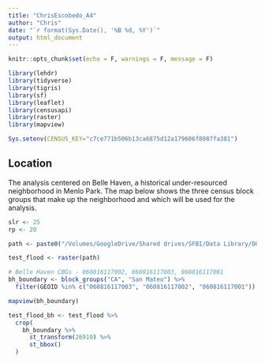 ```yaml
---
title: "ChrisEscobedo_A4"
author: "Chris"
date: "`r format(Sys.Date(), '%B %d, %Y')`"
output: html_document
---
```


```r
knitr::opts_chunk$set(echo = F, warnings = F, message = F)
```

```r
library(lehdr)
library(tidyverse)
library(tigris)
library(sf)
library(leaflet)
library(censusapi)
library(raster)
library(mapview)

Sys.setenv(CENSUS_KEY="c7ce771b506b13ca6875d12a179606f8087fa381")
```

## Location

The analysis centered on Belle Haven, a historical under-resourced neighborhood in Menlo Park. The map below shows the three census block groups that make up the neighborhood and which will be used for the analysis. 

```r
slr <- 25
rp <- 20

path <- paste0("/Volumes/GoogleDrive/Shared drives/SFBI/Data Library/OCOF/san_mateo_flooding_slr",str_pad(slr, 3, "left", "0"), "/flooding/v2.1/county_san_mateo_flddepth_slr", str_pad(slr, 3, "left", "0"), "_w", str_pad(rp, 3, "left", "0"), ".tif")

test_flood <- raster(path)

# Belle Haven CBGs - 060816117002, 060816117003, 060816117001
bh_boundary <- block_groups("CA", "San Mateo") %>% 
  filter(GEOID %in% c("060816117003", "060816117002", "060816117001"))

mapview(bh_boundary)

test_flood_bh <- test_flood %>% 
  crop(
    bh_boundary %>% 
      st_transform(26910) %>% 
      st_bbox()
  )
```

